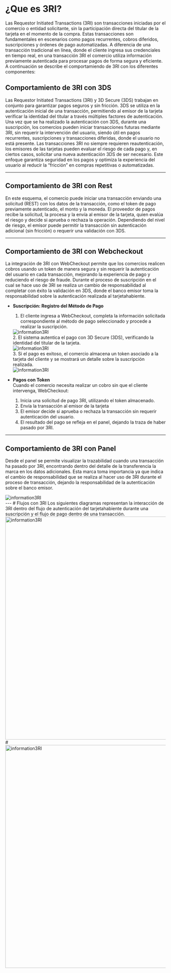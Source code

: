 

<HeroPattern />

# ¿Que es 3RI?

Las Requestor Initiated Transactions (3RI) son transacciones iniciadas por el comercio o entidad solicitante, sin la participación directa del titular de la tarjeta en el momento de la compra. Estas transacciones son fundamentales en escenarios como pagos recurrentes, cobros diferidos, suscripciones y órdenes de pago automatizadas. A diferencia de una transacción tradicional en línea, donde el cliente ingresa sus credenciales en tiempo real, en una transacción 3RI el comercio utiliza información previamente autenticada para procesar pagos de forma segura y eficiente.  
A continuación se describe el comportamiendo de 3RI con los diferentes componentes:

## Comportamiento de 3RI con 3DS
Las Requestor Initiated Transactions (3RI) y 3D Secure (3DS) trabajan en conjunto para garantizar pagos seguros y sin fricción. 3DS se utiliza en la autenticación inicial de una transacción, permitiendo al emisor de la tarjeta verificar la identidad del titular a través múltiples factores de autenticación. Una vez que se ha realizado la autenticación con 3DS, durante una suscripción, los comercios pueden iniciar transacciones futuras mediante 3RI, sin requerir la intervención del usuario, siendo útil en pagos recurrentes, suscripciones y transacciones diferidas, donde el usuario no está presente. 
Las transacciones 3RI no siempre requieren reautenticación, los emisores de las tarjetas pueden evaluar el riesgo de cada pago y, en ciertos casos, solicitar una nueva autenticación 3DS de ser necesario. Este enfoque garantiza seguridad en los pagos y optimiza la experiencia del usuario al reducir la “fricción” en compras repetitivas o automatizadas.

---

## Comportamiento de 3RI con Rest
En este esquema, el comercio puede iniciar una transacción enviando una solicitud (REST) con los datos de la transacción, como el token de pago previamente autenticado, el monto y la moneda. El proveedor de pagos recibe la solicitud, la procesa y la envía al emisor de la tarjeta, quien evalúa el riesgo y decide si aprueba o rechaza la operación. Dependiendo del nivel de riesgo, el emisor puede permitir la transacción sin autenticación adicional (sin fricción) o requerir una validación con 3DS. 

---

## Comportamiento de 3RI con Webcheckout 
La integración de 3RI con WebCheckout permite que los comercios realicen cobros usando un token de manera segura y sin requerir la autenticación del usuario en cada transacción, mejorando la experiencia de pago y reduciendo el riesgo de fraude. Durante el proceso de suscripción en el cual se hace uso de 3RI se realiza un cambio de responsabilidad al completar con éxito la validación en 3DS, donde el banco emisor toma la responsabilidad sobre la autenticación realizada al tarjetahabiente.

- **Suscripción: Registro del Método de Pago**  
   1. El cliente ingresa a WebCheckout, completa la información solicitada correspondiente al método de pago seleccionado y procede a realizar la suscripción. 
     <div className="max-w-md sm:ml-10 sm:mr-6">
      <img src="/3DS_server/3RI/3ri-sus1.webp" alt="information3RI" className="shadow rounded-md my-0"/>
     </div>
   2. El sistema autentica el pago con 3D Secure (3DS), verificando la identidad del titular de la tarjeta.
     <div className="max-w-md sm:ml-10 sm:mr-6">
      <img src="/3DS_server/3RI/3ri-sus2.webp" alt="information3RI" className="shadow rounded-md my-0"/>
     </div>
   3.	Si el pago es exitoso, el comercio almacena un token asociado a la tarjeta del cliente y se mostrará un detalle sobre la suscripción realizada.
     <div className="max-w-md sm:ml-10 sm:mr-6">
      <img src="/3DS_server/3RI/3ri-sus3.webp" alt="information3RI" className="shadow rounded-md my-0"/>
     </div>

- **Pagos con Token**  
   Cuando el comercio necesita realizar un cobro sin que el cliente intervenga, WebCheckout:
   1. Inicia una solicitud de pago 3RI, utilizando el token almacenado.
   2. Envía la transacción al emisor de la tarjeta
   3. El emisor decide si aprueba o rechaza la transacción sin requerir autenticación del usuario.
   4. El resultado del pago se refleja en el panel, dejando la traza de haber pasado por 3RI. 
---
## Comportamiento de 3RI con Panel
Desde el panel se permite visualizar la trazabilidad cuando una transacción ha pasado por 3RI, encontrando dentro del detalle de la transferencia la marca en los datos adicionales. 
Esta marca toma importancia ya que indica el cambio de responsabilidad que se realiza al hacer uso de 3RI durante el proceso de transacción, dejando la responsabilidad de la autenticación sobre el banco emisor.
  <div className="max-w-md sm:ml-10 sm:mr-6">
    <img src="/3DS_server/3RI/Img3RI-PanelEs.webp" alt="information3RI" className="shadow rounded-md my-0"/>
  </div>
---
# Flujos con 3RI
Los siguientes diagramas representan la interacción de 3RI dentro del flujo de autenticación del tarjetahabiente durante una suscripción y el flujo de pago dentro de una transacción.
   <img src="/3DS_server/3RI/Suscripción_Final.webp" alt="information3RI" width="700" className="shadow rounded-md my-0"/>
#
   <img src="/3DS_server/3RI/PagoSus_Final.webp" alt="information3RI" width="700" className="shadow rounded-md my-0"/>
